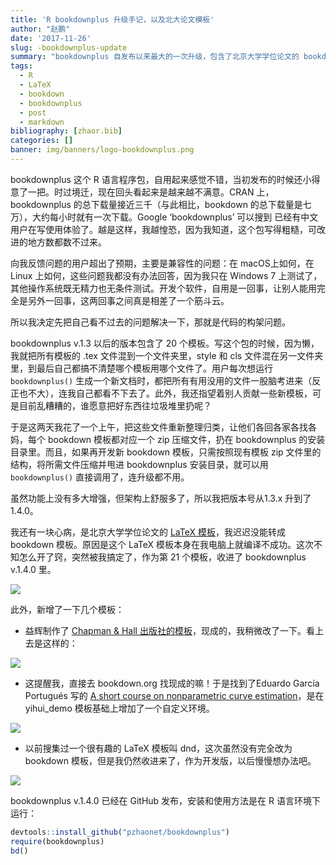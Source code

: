 ```yaml
---
title: 'R bookdownplus 升级手记，以及北大论文模板'
author: "赵鹏"
date: '2017-11-26'
slug: -bookdownplus-update
summary: "bookdownplus 自发布以来最大的一次升级，包含了北京大学学位论文的 bookdown 模板。"
tags:
  - R
  - LaTeX
  - bookdown
  - bookdownplus
  - post
  - markdown
bibliography: [zhaor.bib]
categories: []
banner: img/banners/logo-bookdownplus.png
---
```


bookdownplus 这个 R 语言程序包，自用起来感觉不错，当初发布的时候还小得意了一把。时过境迁，现在回头看起来是越来越不满意。CRAN 上，bookdownplus 的总下载量接近三千（与此相比，bookdown 的总下载量是七万），大约每小时就有一次下载。Google 'bookdownplus' 可以搜到 已经有中文用户在写使用体验了。越是这样，我越惶恐，因为我知道，这个包写得粗糙，可改进的地方数都数不过来。

<!--more-->

向我反馈问题的用户超出了预期，主要是兼容性的问题：在 macOS上如何，在 Linux 上如何，这些问题我都没有办法回答，因为我只在 Windows 7 上测试了，其他操作系统既无精力也无条件测试。开发个软件，自用是一回事，让别人能用完全是另外一回事，这两回事之间真是相差了一个筋斗云。

所以我决定先把自己看不过去的问题解决一下，那就是代码的构架问题。

bookdownplus v.1.3 以后的版本包含了 20 个模板。写这个包的时候，因为懒，我就把所有模板的 .tex 文件混到一个文件夹里，style 和 cls 文件混在另一文件夹里，到最后自己都搞不清楚哪个模板用哪个文件了。用户每次想运行 `bookdownplus()` 生成一个新文档时，都把所有有用没用的文件一股脑考进来（反正也不大），连我自己都看不下去了。此外，我还指望着别人贡献一些新模板，可是目前乱糟糟的，谁愿意把好东西往垃圾堆里扔呢？

于是这两天我花了一个上午，把这些文件重新整理归类，让他们各回各家各找各妈，每个 bookdown 模板都对应一个 zip 压缩文件，扔在 bookdownplus 的安装目录里。而且，如果再开发新 bookdown 模板，只需按照现有模板 zip 文件里的结构，将所需文件压缩并甩进 bookdownplus 安装目录，就可以用 `bookdownplus()` 直接调用了，连升级都不用。

虽然功能上没有多大增强，但架构上舒服多了，所以我把版本号从1.3.x 升到了 1.4.0。

我还有一块心病，是北京大学学位论文的 [LaTeX 模板](https://github.com/CasperVector/pkuthss)，我迟迟没能转成 bookdown 模板。原因是这个 LaTeX 模板本身在我电脑上就编译不成功。这次不知怎么开了窍，突然被我搞定了，作为第 21 个模板，收进了 bookdownplus v.1.4.0 里。

![](https://raw.githubusercontent.com/pzhaonet/bookdownplus/master/inst2/showcase/bookdownplus_thesis_pku.jpg)

此外，新增了一下几个模板：

- 益辉制作了 [Chapman & Hall 出版社的模板](https://disq.us/url?url=https%3A%2F%2Fgithub.com%2Fyihui%2Fbookdown-crc%3A5wtgG3vpge_i9bq1JupLLfeTiOI&cuid=5083260)，现成的，我稍微改了一下。看上去是这样的：

![](https://raw.githubusercontent.com/pzhaonet/bookdownplus/master/inst2/showcase/bookdownplus_yihui_crc.jpg)


- 这提醒我，直接去 bookdown.org 找现成的嘛！于是找到了Eduardo García Portugués 写的 [A short course on nonparametric curve estimation](https://bookdown.org/egarpor/nonpar-eafit/)，是在 yihui_demo 模板基础上增加了一个自定义环境。

![](https://raw.githubusercontent.com/pzhaonet/bookdownplus/master/inst2/showcase/bookdownplus_nonpar.jpg)


- 以前搜集过一个很有趣的 LaTeX 模板叫 dnd，这次虽然没有完全改为 bookdown 模板，但是我仍然收进来了，作为开发版，以后慢慢想办法吧。

![](https://raw.githubusercontent.com/pzhaonet/bookdownplus/master/inst2/showcase/bookdownplus_dnd_dev.jpg)


bookdownplus v.1.4.0 已经在 GitHub 发布，安装和使用方法是在 R 语言环境下运行：

```r
devtools::install_github("pzhaonet/bookdownplus")
require(bookdownplus)
bd()
```

